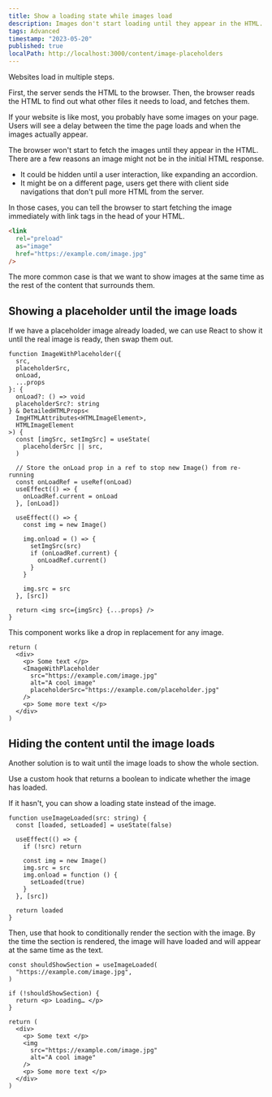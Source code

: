 ```yaml
---
title: Show a loading state while images load
description: Images don't start loading until they appear in the HTML. You can use link tags to start loading them earlier, or use React to show a placeholder until the image loads.
tags: Advanced
timestamp: "2023-05-20"
published: true
localPath: http://localhost:3000/content/image-placeholders
---
```


Websites load in multiple steps.

First, the server sends the HTML to the browser. Then, the browser reads the HTML to find out what other files it needs to load, and fetches them.

If your website is like most, you probably have some images on your page. Users will see a delay between the time the page loads and when the images actually appear.

The browser won't start to fetch the images until they appear in the HTML. There are a few reasons an image might not be in the initial HTML response.

- It could be hidden until a user interaction, like expanding an accordion.
- It might be on a different page, users get there with client side navigations that don't pull more HTML from the server.

In those cases, you can tell the browser to start fetching the image immediately with link tags in the head of your HTML.

```html
<link
  rel="preload"
  as="image"
  href="https://example.com/image.jpg"
/>
```

The more common case is that we want to show images at the same time as the rest of the content that surrounds them.

## Showing a placeholder until the image loads

If we have a placeholder image already loaded, we can use React to show it until the real image is ready, then swap them out.

```tsx
function ImageWithPlaceholder({
  src,
  placeholderSrc,
  onLoad,
  ...props
}: {
  onLoad?: () => void
  placeholderSrc?: string
} & DetailedHTMLProps<
  ImgHTMLAttributes<HTMLImageElement>,
  HTMLImageElement
>) {
  const [imgSrc, setImgSrc] = useState(
    placeholderSrc || src,
  )

  // Store the onLoad prop in a ref to stop new Image() from re-running
  const onLoadRef = useRef(onLoad)
  useEffect(() => {
    onLoadRef.current = onLoad
  }, [onLoad])

  useEffect(() => {
    const img = new Image()

    img.onload = () => {
      setImgSrc(src)
      if (onLoadRef.current) {
        onLoadRef.current()
      }
    }

    img.src = src
  }, [src])

  return <img src={imgSrc} {...props} />
}
```

This component works like a drop in replacement for any image.

```tsx
return (
  <div>
    <p> Some text </p>
    <ImageWithPlaceholder
      src="https://example.com/image.jpg"
      alt="A cool image"
      placeholderSrc="https://example.com/placeholder.jpg"
    />
    <p> Some more text </p>
  </div>
)
```

## Hiding the content until the image loads

Another solution is to wait until the image loads to show the whole section.

Use a custom hook that returns a boolean to indicate whether the image has loaded.

If it hasn't, you can show a loading state instead of the image.

```tsx
function useImageLoaded(src: string) {
  const [loaded, setLoaded] = useState(false)

  useEffect(() => {
    if (!src) return

    const img = new Image()
    img.src = src
    img.onload = function () {
      setLoaded(true)
    }
  }, [src])

  return loaded
}
```

Then, use that hook to conditionally render the section with the image. By the time the section is rendered, the image will have loaded and will appear at the same time as the text.

```tsx
const shouldShowSection = useImageLoaded(
  "https://example.com/image.jpg",
)

if (!shouldShowSection) {
  return <p> Loading… </p>
}

return (
  <div>
    <p> Some text </p>
    <img
      src="https://example.com/image.jpg"
      alt="A cool image"
    />
    <p> Some more text </p>
  </div>
)
```
